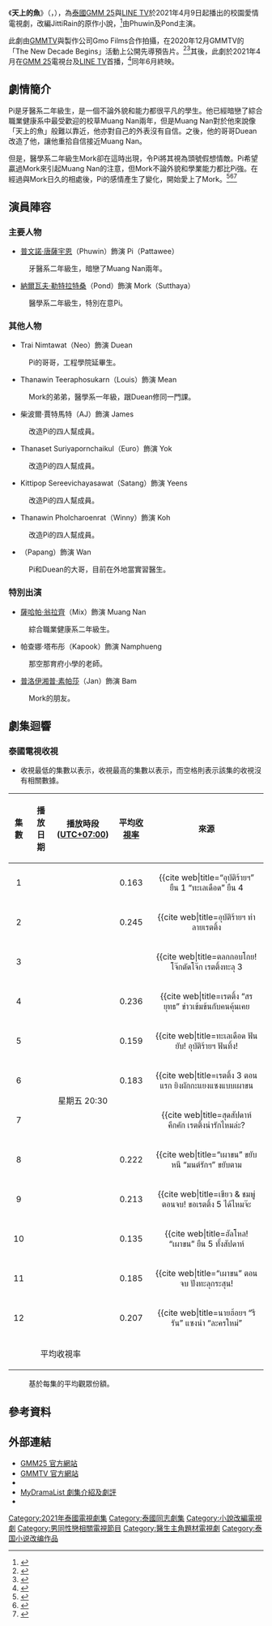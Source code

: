 {{Infobox Television
| show_name     = 天上的魚
| original_name = {{lang|th|ปลาบนฟ้า}}
| image         = File:Fish Upon The Sky.png
| image_size    = 250 px
| caption       = 
| show_name_2   = 魚你相醫<br/>戀上天空魚
| genre         = 愛情<br>校園
| format        = 
| based_on      = JittiRain《天上的魚》
| creator       = 
| developer     = 
| writer        = 
| director      = Sakon Wong
| starring      = [[普文诺·唐萨宇恩|普文諾·唐薩宇恩]]<br>[[納爾瓦夫·勒特拉特桑|納爾瓦夫·勒特拉特桑]]
| theme_music_composer = 
| opentheme            = 
| endtheme             = 
| composer             = 
| country       = {{THA}}
| location      = {{THA}}
| language      = [[泰語|泰語]]
| num_episodes  = 12
| runtime       = 44 - 53 分鐘
| company       = [[GMMTV|GMMTV]]<br>Gmo Films
| producer      = 
| channel       = [[GMM_25|GMM 25]]<br>[[LINE_TV|LINE TV]]
| first_run     = {{THA}}
| first_aired   = {{Start date|2021|4|9}}
| last_aired    = {{End date|2021|6|25}}
| related       = 
| preceded_by   = 
| followed_by   = 
| website       = https://www.gmm-tv.com/contents/episode/29mD2/ GMMTV
| production_website = 
}}
《'''天上的魚'''》（{{lang-th|'''ปลาบนฟ้า'''}}，{{lang-en|Fish Upon the Sky}}），為[[泰國|泰國]][[GMM_25|GMM 25]]與[[LINE_TV|LINE TV]]於2021年4月9日起播出的校園愛情電視劇，改編JittiRain的原作小說，<ref>{{cite web |title=ปลาบนฟ้า by JittiRain|url=https://www.goodreads.com/book/show/28797258 |work=Goodreads|accessdate=2021-04-06|language=th|date=}}</ref>由Phuwin及Pond主演。

此劇由[[GMMTV|GMMTV]]與製作公司Gmo Films合作拍攝，在2020年12月GMMTV的「The New Decade Begins」活動上公開先導預告片。<ref>{{cite web |title='จีเอ็มเอ็มทีวี'ขนทัพนักแสดง เปิดโผ 16 ซีรีส์ปี 2021 |url=https://www.thaipost.net/main/detail/85982/ |website=thaipost.net |publisher=Thai Post |access-date=10-02-2021 |language=Th |date=04-12-2020 |archive-date=2020-12-04 |archive-url=https://web.archive.org/web/20201204130856/https://www.thaipost.net/main/detail/85982 |dead-url=no }}</ref><ref>{{cite web |title="GMMTV" เปิดโผ 16 ซีรีส์เรื่องเยี่ยม พร้อมเผยโปรเจ็คท์ใหม่สุดปัง |url=https://www.dailynews.co.th/entertainment/810896/ |website=dailynews.co.th |publisher=Dailynews |access-date=10-02-2021 |language=Th |date=06-12-2020 |archive-date=2020-12-09 |archive-url=https://web.archive.org/web/20201209232822/https://www.dailynews.co.th/entertainment/810896 |dead-url=no }}</ref>其後，此劇於2021年4月在[[GMM_25|GMM 25]]電視台及[[LINE_TV|LINE TV]]首播，<ref>{{cite web |title=รับชม Official Trailer “นาบี ฉันจะไม่รักเธอ” พร้อมกันเย็นนี้! |url=https://drama.kapook.com/view239296.html/ |work=Kapook.com |access-date=06-04-2021 |language=Th |date=2021-03-25 |archive-date=2021-05-09 |archive-url=https://web.archive.org/web/20210509075343/https://drama.kapook.com/view239296.html |dead-url=no }}</ref>同年6月終映。

== 劇情簡介 ==
Pi是牙醫系二年級生，是一個不論外貌和能力都很平凡的學生。他已經暗戀了綜合職業健康系中最受歡迎的校草Muang Nan兩年，但是Muang Nan對於他來說像「天上的魚」般難以靠近，他亦對自己的外表沒有自信。之後，他的哥哥Duean改造了他，讓他重拾自信接近Muang Nan。

但是，醫學系二年級生Mork卻在這時出現，令Pi將其視為頭號假想情敵。Pi希望贏過Mork來引起Muang Nan的注意，但Mork不論外貌和學業能力都比Pi強。在經過與Mork日久的相處後，Pi的感情產生了變化，開始愛上了Mork。<ref>{{cite web|title=【泰劇】天空上的魚（Fish Upon The Sky／ปลาบนฟ้า）GMM2021新校園腐劇，劇情簡介、人物介紹、前導預告|url=https://swes840718.pixnet.net/blog/post/360818864|work=漫遊，影程|accessdate=2021-04-06|language=zh|date=2021-01-16|archive-date=2021-12-03|archive-url=https://web.archive.org/web/20211203133248/https://swes840718.pixnet.net/blog/post/360818864}}</ref><ref>{{cite web|title=ปลาบนฟ้า ซีรีส์วายรอมคอมเรื่องใหม่จากผู้เขียน ‘เพราะเราคู่กัน’ ส่ง ปอนด์-ภูวินทร์ หว่านเสน่ห์ทางการแสดง|url=https://thestandard.co/fish-upon-the-sky-new-y-series/|work=The Standard|accessdate=2021-04-06|language=zh|date=2021-03-26|archive-date=2021-05-15|archive-url=https://web.archive.org/web/20210515233001/https://thestandard.co/fish-upon-the-sky-new-y-series/|dead-url=no}}</ref><ref>{{cite web|title=ปักหมุดรอ "ภูวินทร์-ปอนด์"แทคทีม"มิกซ์-นีโอ-หลุยส์"เสิร์ฟความฟินในซีรีส์"ปลาบนฟ้า"|url=https://www.dailynews.co.th/entertainment/833775|work=Daily News|accessdate=2021-04-06|language=zh|date=2021-03-30|archive-date=2021-03-31|archive-url=https://web.archive.org/web/20210331212744/https://dailynews.co.th/entertainment/833775|dead-url=no}}</ref>

== 演員陣容 ==
{{small|註：括號內的演員姓名為小名。}}
=== 主要人物 ===
* [[普文诺·唐萨宇恩|普文諾·唐薩宇恩]]（Phuwin）飾演 Pi（Pattawee）
: 牙醫系二年級生，暗戀了Muang Nan兩年。

* [[納爾瓦夫·勒特拉特桑|納爾瓦夫·勒特拉特桑]]（Pond）飾演 Mork（Sutthaya）
: 醫學系二年級生，特別在意Pi。

=== 其他人物 ===
* Trai Nimtawat（Neo）飾演 Duean
: Pi的哥哥，工程學院延畢生。

* Thanawin Teeraphosukarn（Louis）飾演 Mean
: Mork的弟弟，醫學系一年級，跟Duean修同一門課。

* 柴波爾·賈特馬特（AJ）飾演 James
: 改造Pi的四人幫成員。

* Thanaset Suriyapornchaikul（Euro）飾演 Yok
: 改造Pi的四人幫成員。

* Kittipop Sereevichayasawat（Satang）飾演 Yeens
: 改造Pi的四人幫成員。

* Thanawin Pholcharoenrat（Winny）飾演 Koh
: 改造Pi的四人幫成員。

* {{link-th|普洛姆皮亞·通普塔拉克|พรหมพิริยะ ทองพุทธรักษ์}}（Papang）飾演 Wan
: Pi和Duean的大哥，目前在外地當實習醫生。

=== 特別出演 ===
* [[薩哈帕·翁拉齊|薩哈帕·翁拉齊]]（Mix）飾演 Muang Nan
: 綜合職業健康系二年級生。

* 帕查娜·塔布彤（Kapook）飾演 Namphueng
: 那空那育府小學的老師。

* [[普洛伊湘普·素帕莎|普洛伊湘普·素帕莎]]（Jan）飾演 Bam
: Mork的朋友。

== 劇集迴響 ==
=== 泰國電視收視 ===
* 收視最低的集數以{{color|blue|'''藍色'''}}表示，收視最高的集數以{{color|red|'''紅色'''}}表示，而空格則表示該集的收視沒有相關數據。

{| class="wikitable"
! 集數<br>{{abbr|No.|Number}}
! 播放日期
! 播放時段<br>([[UTC+07:00|UTC+07:00]])
! 平均[[尼爾森收視率|收視率]]
! 來源
|-
! style="text-align: center;" | 1
| style="text-align: center;" | {{start_date|2021|04|09}}
| style="text-align: center;" rowspan=12 | 星期五 20:30
| style="text-align: center;" | 0.163
| style="text-align: center;" | <ref name="ep01">{{cite web|title=“อุบัติร้ายฯ” ยืน 1 “ทะเลเดือด” ยืน 4
|url=https://www.facebook.com/Kwiangremote/posts/2534039463568608|website=facebook.com|publisher=เขวี้ยงรีโมท|language=th|date=2021-04-16|accessdate=2021-04-16}}</ref>
|-
! style="text-align: center;" | 2
| style="text-align: center;" | {{start_date|2021|04|16}}
| style="text-align: center;" | 0.245
| style="text-align: center;" | <ref name="ep02">{{cite web|title=อุบัติร้ายฯ ทำลายเรตติ้ง
|url=https://www.facebook.com/Kwiangremote/posts/2536018590037362|website=facebook.com|publisher=เขวี้ยงรีโมท|language=th|date=2021-04-19|accessdate=2021-04-19}}</ref>
|-
! style="text-align: center;" | 3
| style="text-align: center;" | {{start_date|2021|04|23}}
| style="text-align: center;" | {{color|blue|'''0.068'''}}
| style="text-align: center;" | <ref name="ep03">{{cite web|title=ตลกกอบโกย! โจ๊กตัดโจ๊ก เรตติ้งทะลุ 3
|url=https://www.facebook.com/Kwiangremote/posts/2540962706209617|website=facebook.com|publisher=เขวี้ยงรีโมท|language=th|date=2021-04-26|accessdate=2021-04-26}}</ref>
|-
! style="text-align: center;" | 4
| style="text-align: center;" | {{start_date|2021|04|30}}
| style="text-align: center;" | 0.236
| style="text-align: center;" | <ref name="ep04">{{cite web|title=เรตติ้ง “สรยุทธ” ข่าวเข้มข้นกับคนคุ้นเคย
|url=https://www.facebook.com/Kwiangremote/posts/2546861872286367|website=facebook.com|publisher=เขวี้ยงรีโมท|language=th|date=2021-05-05|accessdate=2021-05-05}}</ref>
|-
! style="text-align: center;" | 5
| style="text-align: center;" | {{start_date|2021|05|07}}
| style="text-align: center;" | 0.159
| style="text-align: center;" | <ref name="ep05">{{cite web|title=ทะเลเดือด ฟันยับ! อุบัติร้ายฯ ฟันทิ้ง!
|url=https://www.facebook.com/Kwiangremote/posts/2550165575289330|website=facebook.com|publisher=เขวี้ยงรีโมท|language=th|date=2021-05-10|accessdate=2021-05-10}}</ref>
|-
! style="text-align: center;" | 6
| style="text-align: center;" | {{start_date|2021|05|14}}
| style="text-align: center;" | 0.183
| style="text-align: center;" | <ref name="ep06">{{cite web|title=เรตติ้ง 3 ตอนแรก ยิงผักกะแยงแซงแบบเผาขน
|url=https://www.facebook.com/Kwiangremote/posts/2555063508132870|website=facebook.com|publisher=เขวี้ยงรีโมท|language=th|date=2021-05-17|accessdate=2021-05-17}}</ref>
|-
! style="text-align: center;" | 7
| style="text-align: center;" | {{start_date|2021|05|21}}
| style="text-align: center;" | {{color|red|'''0.249'''}}
| style="text-align: center;" | <ref name="ep07">{{cite web|title=สุดสัปดาห์คึกคัก เรตติ้งน่ารักไหมล่ะ?
|url=https://www.facebook.com/Kwiangremote/posts/2559926050979949|website=facebook.com|publisher=เขวี้ยงรีโมท|language=th|date=2021-05-24|accessdate=2021-05-24}}</ref>
|-
! style="text-align: center;" | 8
| style="text-align: center;" | {{start_date|2021|05|28}}
| style="text-align: center;" | 0.222
| style="text-align: center;" | <ref name="ep08">{{cite web|title=“เผาขน” ขยับหนี “มนต์รักฯ” ขยับตาม
|url=https://www.facebook.com/Kwiangremote/posts/2564681400504414|website=facebook.com|publisher=เขวี้ยงรีโมท|language=th|date=2021-05-31|accessdate=2021-05-31}}</ref>
|-
! style="text-align: center;" | 9
| style="text-align: center;" | {{start_date|2021|06|04}}
| style="text-align: center;" | 0.213
| style="text-align: center;" | <ref name="ep09">{{cite web|title=เขียว & ชมพู่ ตอนจบ! ขอเรตติ้ง 5 ได้ไหมจ๊ะ
|url=https://www.facebook.com/Kwiangremote/posts/2569436580028896|website=facebook.com|publisher=เขวี้ยงรีโมท|language=th|date=2021-06-07|accessdate=2021-06-07}}</ref>
|-
! style="text-align: center;" | 10
| style="text-align: center;" | {{start_date|2021|06|11}}
| style="text-align: center;" | 0.135
| style="text-align: center;" | <ref name="ep10">{{cite web|title=ฮัลโหล! “เผาขน” ยืน 5 ทั้งสัปดาห์
|url=https://www.facebook.com/Kwiangremote/posts/2574005949571959|website=facebook.com|publisher=เขวี้ยงรีโมท|language=th|date=2021-06-14|accessdate=2021-06-14}}</ref>
|-
! style="text-align: center;" | 11
| style="text-align: center;" | {{start_date|2021|06|18}}
| style="text-align: center;" | 0.185
| style="text-align: center;" | <ref name="ep11">{{cite web|title=“เผาขน” ตอนจบ ปังทะลุกระสุน!
|url=https://www.facebook.com/Kwiangremote/posts/2578562119116342|website=facebook.com|publisher=เขวี้ยงรีโมท|language=th|date=2021-06-21|accessdate=2021-06-21}}</ref>
|-
! style="text-align: center;" | 12
| style="text-align: center;" | {{start_date|2021|06|25}}
| style="text-align: center;" | 0.207
| style="text-align: center;" | <ref name="ep12">{{cite web|title=นายฮ้อยฯ “รีรัน” แซงนำ “ละครใหม่”
|url=https://www.facebook.com/Kwiangremote/posts/2583358181970069|website=facebook.com|publisher=เขวี้ยงรีโมท|language=th|date=2021-06-28|accessdate=2021-06-28}}</ref>
|-
! colspan="3" style="text-align: center;" | 平均收視率
| style="text-align: center;" | {{color|green|'''0.189'''}}
| style="text-align: center;" | {{ref|average|1}}
|}

:{{note|average|1}} 基於每集的平均觀眾份額。

== 參考資料 ==
{{reflist}}

== 外部連結 ==
* [https://www.gmm25.com/shows_detail.html?id=879 GMM25 官方網站] {{Wayback|url=https://www.gmm25.com/shows_detail.html?id=879 |date=20210525050658 }}{{th}}
* [https://www.gmm-tv.com/contents/episode/29mD2/ GMMTV 官方網站]{{th}}
* {{youtube|playlist=PLszepnkojZI4rYdmvANDXm4Dx6_xi4Xfi|《天上的魚》}}
* [https://mydramalist.com/682613-fish-upon-the-sky/ MyDramaList 劇集介紹及劇評] {{Wayback|url=https://mydramalist.com/682613-fish-upon-the-sky/ |date=20210509123549 }}{{en}}
* {{douban|35280521}}

{{GMMTV電視劇系列}}
[[Category:2021年泰國電視劇集|Category:2021年泰國電視劇集]]
[[Category:泰國同志劇集|Category:泰國同志劇集]]
[[Category:小說改編電視劇|Category:小說改編電視劇]]
[[Category:男同性戀相關電視節目|Category:男同性戀相關電視節目]]
[[Category:醫生主角題材電視劇|Category:醫生主角題材電視劇]]
[[Category:泰国小说改编作品|Category:泰国小说改编作品]]
